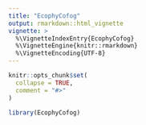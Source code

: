```yaml
---
title: "EcophyCofog"
output: rmarkdown::html_vignette
vignette: >
  %\VignetteIndexEntry{EcophyCofog}
  %\VignetteEngine{knitr::rmarkdown}
  %\VignetteEncoding{UTF-8}
---
```


```r
knitr::opts_chunk$set(
  collapse = TRUE,
  comment = "#>"
)
```

```r
library(EcophyCofog)
```

